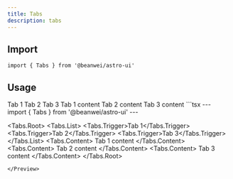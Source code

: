 ```yaml
---
title: Tabs
description: tabs
---
```



## Import

```tsx
import { Tabs } from '@beanwei/astro-ui'
```


## Usage

<Preview>
  <Fragment slot="preview">
    <Tabs.Root>
      <Tabs.List>
        <Tabs.Trigger>Tab 1</Tabs.Trigger>
        <Tabs.Trigger>Tab 2</Tabs.Trigger>
        <Tabs.Trigger>Tab 3</Tabs.Trigger>
      </Tabs.List>
      <Tabs.Content>
        Tab 1 content
      </Tabs.Content>
      <Tabs.Content>
        Tab 2 content
      </Tabs.Content>
      <Tabs.Content>
        Tab 3 content
      </Tabs.Content>
    </Tabs.Root>
  </Fragment>
  ```tsx
  ---
  import { Tabs } from '@beanwei/astro-ui'
  ---

  <Tabs.Root>
    <Tabs.List>
      <Tabs.Trigger>Tab 1</Tabs.Trigger>
      <Tabs.Trigger>Tab 2</Tabs.Trigger>
      <Tabs.Trigger>Tab 3</Tabs.Trigger>
    </Tabs.List>
    <Tabs.Content>
      Tab 1 content
    </Tabs.Content>
    <Tabs.Content>
      Tab 2 content
    </Tabs.Content>
    <Tabs.Content>
      Tab 3 content
    </Tabs.Content>
  </Tabs.Root>
  ```
</Preview>
